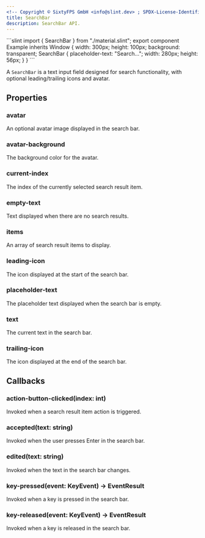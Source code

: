 ```yaml
---
<!-- Copyright © SixtyFPS GmbH <info@slint.dev> ; SPDX-License-Identifier: MIT -->
title: SearchBar
description: SearchBar API.
---
```



<CodeSnippetMD imagePath="/src/assets/generated/searchbar.png" scale="3" imageWidth="300" imageHeight="200" imageAlt="">
```slint
import { SearchBar } from "./material.slint";
export component Example inherits Window {
    width: 300px;
    height: 100px;
    background: transparent;
    SearchBar {
        placeholder-text: "Search...";
        width: 280px;
        height: 56px;
    }
}
```
</CodeSnippetMD>

A `SearchBar` is a text input field designed for search functionality, with optional leading/trailing icons and avatar.

## Properties

### avatar
<SlintProperty propName="avatar-icon" typeName="image">
An optional avatar image displayed in the search bar.
</SlintProperty>

### avatar-background
<SlintProperty propName="avatar-background" typeName="color" defaultValue="#00000000">
The background color for the avatar.
</SlintProperty>

### current-index
<SlintProperty propName="current-index" typeName="int" propertyVisibility="in-out">
The index of the currently selected search result item.
</SlintProperty>

### empty-text
<SlintProperty propName="empty-text" typeName="string">
Text displayed when there are no search results.
</SlintProperty>

### items
<SlintProperty propName="items" typeName="[struct]" structName="ListItem">
An array of search result items to display.
</SlintProperty>

### leading-icon
<SlintProperty propName="leading-icon" typeName="image">
The icon displayed at the start of the search bar.
</SlintProperty>

### placeholder-text
<SlintProperty propName="placeholder-text" typeName="string">
The placeholder text displayed when the search bar is empty.
</SlintProperty>

### text
<SlintProperty propName="text" typeName="string" propertyVisibility="in-out">
The current text in the search bar.
</SlintProperty>

### trailing-icon
<SlintProperty propName="trailing-icon" typeName="image">
The icon displayed at the end of the search bar.
</SlintProperty>

## Callbacks


### action-button-clicked(index: int)
Invoked when a search result item action is triggered.

### accepted(text: string)
Invoked when the user presses Enter in the search bar.

### edited(text: string)
Invoked when the text in the search bar changes.

### key-pressed(event: KeyEvent) -> EventResult
Invoked when a key is pressed in the search bar.

### key-released(event: KeyEvent) -> EventResult
Invoked when a key is released in the search bar.